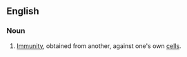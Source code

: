 ==English==
{{wikipedia}}
===Noun===
{{en-noun|alloimmunities}}
# {{context|pathology}} [[immunity|Immunity]], obtained from another, against one's own [[cell]]s.